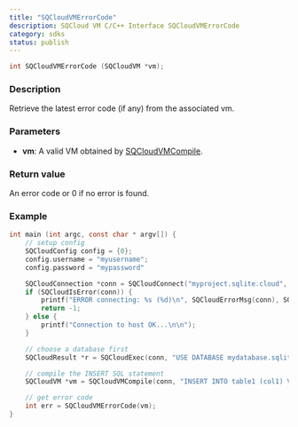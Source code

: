 ```yaml
---
title: "SQCloudVMErrorCode"
description: SQCloud VM C/C++ Interface SQCloudVMErrorCode
category: sdks
status: publish
---
```


```c
int SQCloudVMErrorCode (SQCloudVM *vm);
```

### Description
Retrieve the latest error code (if any) from the associated vm.


### Parameters
* **vm**: A valid VM obtained by [SQCloudVMCompile](/docs/sdk/c/sqcloudvmcompile).


### Return value
An error code or 0 if no error is found.

### Example
```c
int main (int argc, const char * argv[]) {
    // setup config
    SQCloudConfig config = {0};
    config.username = "myusername";
    config.password = "mypassword"

    SQCloudConnection *conn = SQCloudConnect("myproject.sqlite.cloud", SQCLOUD_DEFAULT_PORT, &config);
    if (SQCloudIsError(conn)) {
        printf("ERROR connecting: %s (%d)\n", SQCloudErrorMsg(conn), SQCloudErrorCode(conn));
        return -1;
    } else {
        printf("Connection to host OK...\n\n");
    }

    // choose a database first
    SQCloudResult *r = SQCloudExec(conn, "USE DATABASE mydatabase.sqlite;");

    // compile the INSERT SQL statement
    SQCloudVM *vm = SQCloudVMCompile(conn, "INSERT INTO table1 (col1) VALUES ('Hello World');", -1, NULL);

    // get error code
    int err = SQCloudVMErrorCode(vm);
}
```